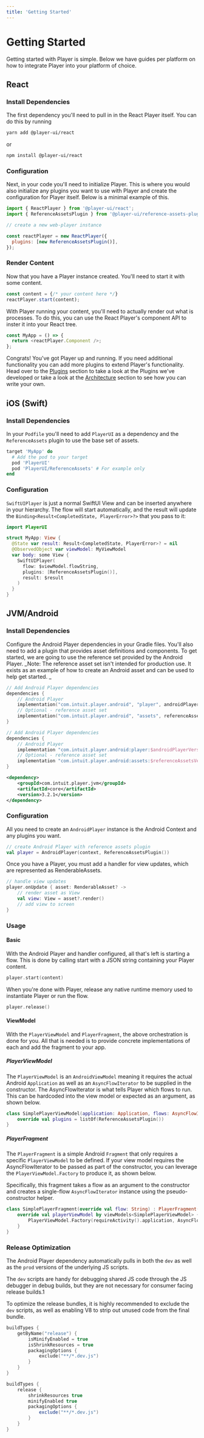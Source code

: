 ```yaml
---
title: 'Getting Started'
---
```


# Getting Started

Getting started with Player is simple. Below we have guides per platform on how to integrate Player into your platform of choice.

## React

### Install Dependencies

The first dependency you'll need to pull in in the React Player itself. You can do this by running

```bash
yarn add @player-ui/react
```

or

```bash
npm install @player-ui/react
```

### Configuration

Next, in your code you'll need to initialize Player. This is where you would also initialize any plugins you want to use with Player and create the configuration for Player itself. Below is a minimal example of this.

```javascript
import { ReactPlayer } from '@player-ui/react';
import { ReferenceAssetsPlugin } from '@player-ui/reference-assets-plugin-react';

// create a new web-player instance

const reactPlayer = new ReactPlayer({
  plugins: [new ReferenceAssetsPlugin()],
});
```

### Render Content

Now that you have a Player instance created. You'll need to start it with some content.

```javascript
const content = {/* your content here */}
reactPlayer.start(content);
```

With Player running your content, you'll need to actually render out what is processes. To do this, you can use the React Player's component API to inster it into your React tree.

```javascript
const MyApp = () => {
  return <reactPlayer.Component />;
};
```

Congrats! You've got Player up and running. If you need additional functionality you can add more plugins to extend Player's functionality. Head over to the [Plugins](./plugins) section to take a look at the Plugins we've developed or take a look at the [Architecture](./architecture) section to see how you can write your own.

## iOS (Swift)

### Install Dependencies

In your `Podfile` you'll need to add `PlayerUI` as a dependency and the `ReferenceAssets` plugin to use the base set of assets.

```ruby
target 'MyApp' do
  # Add the pod to your target
  pod 'PlayerUI'
  pod 'PlayerUI/ReferenceAssets' # For example only
end
```

### Configuration

`SwiftUIPlayer` is just a normal SwiftUI View and can be inserted anywhere in your hierarchy. The flow will start automatically, and the result will update the `Binding<Result<CompletedState, PlayerError>?>` that you pass to it:

```swift
import PlayerUI

struct MyApp: View {
  @State var result: Result<CompletedState, PlayerError>? = nil
  @ObservedObject var viewModel: MyViewModel
  var body: some View {
    SwiftUIPlayer(
      flow: $viewModel.flowString,
      plugins: [ReferenceAssetsPlugin()],
      result: $result
    )
  }
}
```

## JVM/Android

### Install Dependencies

Configure the Android Player dependencies in your Gradle files. You'll also need to add a plugin that provides asset definitions and components. To get started, we are going to use the reference set provided by the Android Player. _Note: The reference asset set isn't intended for production use. It exists as an example of how to create an Android asset and can be used to help get started. _

<Tabs>
<Gradle language="Kotlin">

```kotlin
// Add Android Player dependencies
dependencies {
    // Android Player
    implementation("com.intuit.player.android", "player", androidPlayerVersion)
    // Optional - reference asset set
    implementation("com.intuit.player.android", "assets", referenceAssetsVersion)
}
```

</Gradle>
<Gradle language="Groovy">

```groovy
// Add Android Player dependencies
dependencies {
    // Android Player
    implementation "com.intuit.player.android:player:$androidPlayerVersion"
    // Optional - reference asset set
    implementation "com.intuit.player.android:assets:$referenceAssetsVersion"
}
```

</Gradle>
<Maven>

```xml
<dependency>
    <groupId>com.intuit.player.jvm</groupId>
    <artifactId>core</artifactId>
    <version>3.2.1</version>
</dependency>
```

</Maven>
</Tabs>

### Configuration

All you need to create an `AndroidPlayer` instance is the Android Context and any plugins you want.

```kotlin
// create Android Player with reference assets plugin
val player = AndroidPlayer(context, ReferenceAssetsPlugin())
```

Once you have a Player, you must add a handler for view updates, which are represented as RenderableAssets.

```kotlin
// handle view updates
player.onUpdate { asset: RenderableAsset? ->
    // render asset as View
    val view: View = asset?.render()
    // add view to screen
}
```

### Usage

#### Basic
With the Android Player and handler configured, all that's left is starting a flow. This is done by calling
start with a JSON string containing your Player content.

```kotlin
player.start(content)
```

When you're done with Player, release any native runtime memory used to instantiate Player or run the flow.

```kotlin
player.release()
```

#### ViewModel

With the `PlayerViewModel` and `PlayerFragment`, the above orchestration is done for you. All that is needed is to provide concrete implementations of each and add the fragment to your app.

##### PlayerViewModel
The `PlayerViewModel` is an `AndroidViewModel` meaning it requires the actual Android `Application` as well as an `AsyncFlowIterator` to be supplied in the constructor. The AsyncFlowIterator is what tells Player which flows to run. This can be hardcoded into the view model or expected as an argument, as shown below.

```kotlin
class SimplePlayerViewModel(application: Application, flows: AsyncFlowIterator) : PlayerViewModel(application, flows) {
    override val plugins = listOf(ReferenceAssetsPlugin())
}
```

##### PlayerFragment

The `PlayerFragment` is a simple Android `Fragment` that only requires a specific `PlayerViewModel` to be defined. If your view model requires the AsyncFlowIterator to be passed as part of the constructor, you can leverage the `PlayerViewModel.Factory` to produce it, as shown below.

Specifically, this fragment takes a flow as an argument to the constructor and creates a single-flow `AsyncFlowIterator` instance using the pseudo-constructor helper.

```kotlin
class SimplePlayerFragment(override val flow: String) : PlayerFragment() {
    override val playerViewModel by viewModels<SimplePlayerViewModel> {
        PlayerViewModel.Factory(requireActivity().application, AsyncFlowIterator(flow), ::SimplePlayerViewModel)
    }
}
```

### Release Optimization

The Android Player dependency automatically pulls in both the `dev` as well as the `prod` versions of the underlying JS scripts.

The `dev` scripts are handy for debugging shared JS code through the JS debugger in debug builds, but they are not necessary for consumer facing release builds.1

To optimize the release bundles, it is highly recommended to exclude the `dev` scripts, as well as enabling V8 to strip out unused code from the final bundle.

<Tabs>
<Gradle language="Kotlin">

```kotlin
buildTypes {
    getByName("release") {
        isMinifyEnabled = true
        isShrinkResources = true
        packagingOptions {
            exclude("**/*.dev.js")
        }
    }
}
```

</Gradle>
<Gradle language="Groovy">

```groovy
buildTypes {
    release {
        shrinkResources true
        minifyEnabled true
        packagingOptions {
            exclude("**/*.dev.js")
        }
    }
}
```

</Gradle>
</Tabs>
